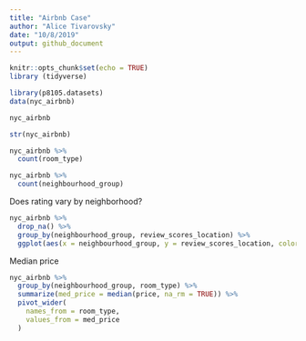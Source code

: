 ```yaml
---
title: "Airbnb Case"
author: "Alice Tivarovsky"
date: "10/8/2019"
output: github_document
---
```


```r
knitr::opts_chunk$set(echo = TRUE)
library (tidyverse)
```


```r
library(p8105.datasets)
data(nyc_airbnb)

nyc_airbnb

```

```r
str(nyc_airbnb)

nyc_airbnb %>%
  count(room_type)

nyc_airbnb %>%
  count(neighbourhood_group)
```

Does rating vary by neighborhood? 

```r
nyc_airbnb %>% 
  drop_na() %>% 
  group_by(neighbourhood_group, review_scores_location) %>% 
  ggplot(aes(x = neighbourhood_group, y = review_scores_location, color = neighbourhood_group)) + geom_boxplot()
```
Median price 


```r
nyc_airbnb %>% 
  group_by(neighbourhood_group, room_type) %>% 
  summarize(med_price = median(price, na_rm = TRUE)) %>% 
  pivot_wider(
    names_from = room_type,
    values_from = med_price
  )

```

